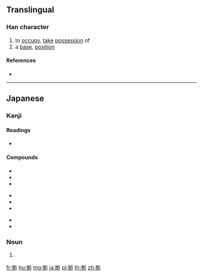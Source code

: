 {{character info/new}}
==Translingual==
{{Han simplified forms|據|拠|据}}

===Han character===
{{Han char|rn=64|rad=手|as=05|sn=8|four=|canj=QHEN|ids=⿰扌処}}

# to [[occupy]], [[take]] [[possession]] of
# a [[base]], [[position]]

====References====
* {{Han ref|kx=0427.161|dkj=11985|dj=0776.110|hdz=31856.031|uh=62E0|ud=25312}}

----

==Japanese==

===Kanji===
{{ja-kanji|grade=c|rs=手05|style=s|kyu=據}}

====Readings====
* {{ja-readings|goon=[[こ]] (ko)|kanon=[[きょ]] (kyo)|kun=[[よる]] (yoru)}}

====Compounds====
{{top3}}
* {{ja-r|証拠|しょうこ}}
* {{ja-r|根拠|こんきょ}}
* {{ja-r|拠点|きょてん}}
{{mid3}}
* {{ja-r|人証|にんしょう}}
* {{ja-r|人的証拠|じんてきしょうこ}}
* {{ja-r|物的証拠|ぶってきしょうこ}}
{{mid3}}
* {{ja-r|物証|ぶっしょう}}
* {{ja-r|準拠|じゅんきょ}}
{{bottom}}

===Noun===
{{ja-noun|よりどころ}}

# {{alternative form of|拠り所|lang=ja}}

[[fr:拠]]
[[hu:拠]]
[[mg:拠]]
[[ja:拠]]
[[pl:拠]]
[[th:拠]]
[[zh:拠]]